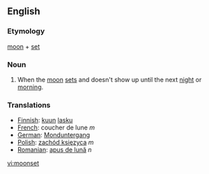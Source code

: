 ==English==

===Etymology===
[[moon]] + [[set]]

===Noun===
#When the [[moon]] [[set]]s and doesn't show up until the next [[night]] or [[morning]].

===Translations===
*[[Finnish]]: [[kuu]]n [[lasku]]
*[[French]]: coucher de lune ''m''
*[[German]]: [[Monduntergang]] {{m}}
*[[Polish]]: [[zachód księzyca]] ''m''
*[[Romanian]]: [[apus de lună]] ''n''

[[vi:moonset]]